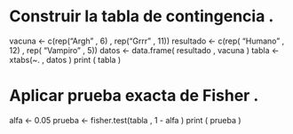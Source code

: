 # Construir la tabla de contingencia .
 vacuna <- c(rep("Argh" , 6) , rep("Grrr" , 11))
 resultado <- c(rep( "Humano" , 12) , rep( "Vampiro" , 5))
 datos <- data.frame( resultado , vacuna )
 tabla <- xtabs(~. , datos )
 print ( tabla )


# Aplicar prueba exacta de Fisher .
alfa <- 0.05
 prueba <- fisher.test(tabla , 1 - alfa )
 print ( prueba )
